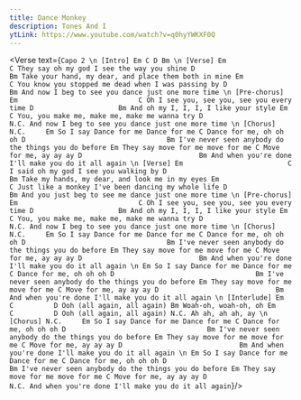 ```yaml
---
title: Dance Monkey
description: Tones And I
ytLink: https://www.youtube.com/watch?v=q0hyYWKXF0Q
---
```



<Verse text={`
Capo 2
\n
[Intro]
Em C D Bm
\n
[Verse]
         Em                          C
They say oh my god I see the way you shine
          D                                     Bm
Take your hand, my dear, and place them both in mine
             Em                                 C
You know you stopped me dead when I was passing by
          D                                  Bm
And now I beg to see you dance just one more time
\n
[Pre-chorus]
     Em                              C
Oh I see you, see you, see you every time
         D                     Bm
And oh my I, I, I, I like your style
         Em                              C
You, you make me, make me, make me wanna try
        D                                 N.C.
And now I beg to see you dance just one more time
\n
[Chorus]
N.C.     Em
So I say Dance for me Dance for me
                     C
Dance for me, oh oh oh
           D                                   Bm
I've never seen anybody do the things you do before
         Em
They say move for me move for me
                   C
Move for me, ay ay ay
                D                             Bm
And when you're done I'll make you do it all again
\n
[Verse]
       Em                          C
I said oh my god I see you walking by
        D                                 Bm
Take my hands, my dear, and look me in my eyes
            Em                                C
Just like a monkey I've been dancing my whole life
             D                                 Bm
And you just beg to see me dance just one more time
\n
[Pre-chorus]
     Em                              C
Oh I see you, see you, see you every time
         D                     Bm
And oh my I, I, I, I like your style
         Em                              C
You, you make me, make me, make me wanna try
        D                                 N.C.
And now I beg to see you dance just one more time
\n
[Chorus]
N.C.     Em
So I say Dance for me Dance for me
                     C
Dance for me, oh oh oh
           D                                   Bm
I've never seen anybody do the things you do before
         Em
They say move for me move for me
                   C
Move for me, ay ay ay
                D                             Bm
And when you're done I'll make you do it all again
\n
         Em
So I say Dance for me Dance for me
                     C
Dance for me, oh oh oh
           D                                   Bm
I've never seen anybody do the things you do before
         Em
They say move for me move for me
                   C
Move for me, ay ay ay
                D                             Bm
And when you're done I'll make you do it all again
\n
[Interlude]
Em       C          D
Ooh (all again, all again)
     Bm
Woah-oh, woah-oh, oh
Em       C          D
Ooh (all again, all again)
 N.C.
Ah ah, ah ah, ay
\n
[Chorus]
N.C.     Em
So I say Dance for me Dance for me
                     C
Dance for me, oh oh oh
           D                                   Bm
I've never seen anybody do the things you do before
         Em
They say move for me move for me
                   C
Move for me, ay ay ay
                D                             Bm
And when you're done I'll make you do it all again
\n
         Em
So I say Dance for me Dance for me
                     C
Dance for me, oh oh oh
           D                                   Bm
I've never seen anybody do the things you do before
         Em
They say move for me move for me
                   C
Move for me, ay ay ay
                D                  N.C.
And when you're done I'll make you do it all again
`}/>

